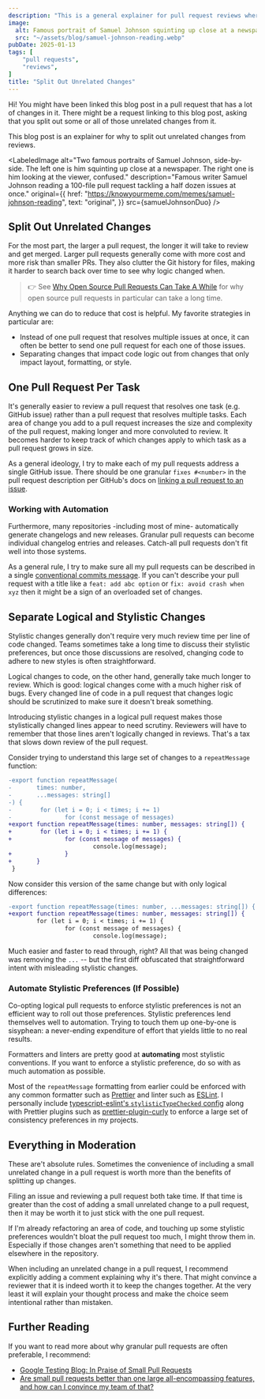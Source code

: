 ```yaml
---
description: "This is a general explainer for pull request reviews where I think unrelated changes should be split into a separate PR."
image:
  alt: Famous portrait of Samuel Johnson squinting up close at a newspaper
  src: "~/assets/blog/samuel-johnson-reading.webp"
pubDate: 2025-01-13
tags: [
	"pull requests",
	"reviews",
]
title: "Split Out Unrelated Changes"
---
```



Hi!
You might have been linked this blog post in a pull request that has a lot of changes in it.
There might be a request linking to this blog post, asking that you split out some or all of those unrelated changes from it.

This blog post is an explainer for why to split out unrelated changes from reviews.

<LabeledImage
	alt="Two famous portraits of Samuel Johnson, side-by-side. The left one is him squinting up close at a newspaper. The right one is him looking at the viewer, confused."
	description="Famous writer Samuel Johnson reading a 100-file pull request tackling a half dozen issues at once."
	original={{
		href: "https://knowyourmeme.com/memes/samuel-johnson-reading",
		text: "original",
	}}
	src={samuelJohnsonDuo}
/>

## Split Out Unrelated Changes

For the most part, the larger a pull request, the longer it will take to review and get merged.
Larger pull requests generally come with more cost and more risk than smaller PRs.
They also clutter the Git history for files, making it harder to search back over time to see why logic changed when.

> 👉 See [Why Open Source Pull Requests Can Take A While](https://www.joshuakgoldberg.com/blog/open-source-pull-request-timing) for why open source pull requests in particular can take a long time.

Anything we can do to reduce that cost is helpful.
My favorite strategies in particular are:

- Instead of one pull request that resolves multiple issues at once, it can often be better to send one pull request for each one of those issues.
- Separating changes that impact code logic out from changes that only impact layout, formatting, or style.

## One Pull Request Per Task

It's generally easier to review a pull request that resolves one task (e.g. GitHub issue) rather than a pull request that resolves multiple tasks.
Each area of change you add to a pull request increases the size and complexity of the pull request, making longer and more convoluted to review.
It becomes harder to keep track of which changes apply to which task as a pull request grows in size.

As a general ideology, I try to make each of my pull requests address a single GitHub issue.
There should be one granular `fixes #<number>` in the pull request description per GitHub's docs on [linking a pull request to an issue](https://docs.github.com/en/issues/tracking-your-work-with-issues/using-issues/linking-a-pull-request-to-an-issue).

### Working with Automation

Furthermore, many repositories -including most of mine- automatically generate changelogs and new releases.
Granular pull requests can become individual changelog entries and releases.
Catch-all pull requests don't fit well into those systems.

As a general rule, I try to make sure all my pull requests can be described in a single [conventional commits message](https://www.conventionalcommits.org/en/v1.0.0).
If you can't describe your pull request with a title like a `feat: add abc option` or `fix: avoid crash when xyz` then it might be a sign of an overloaded set of changes.

## Separate Logical and Stylistic Changes

Stylistic changes generally don't require very much review time per line of code changed.
Teams sometimes take a long time to discuss their stylistic preferences, but once those discussions are resolved, changing code to adhere to new styles is often straightforward.

Logical changes to code, on the other hand, generally take much longer to review.
Which is good: logical changes come with a much higher risk of bugs.
Every changed line of code in a pull request that changes logic should be scrutinized to make sure it doesn't break something.

Introducing stylistic changes in a logical pull request makes those stylistically changed lines appear to need scrutiny.
Reviewers will have to remember that those lines aren't logically changed in reviews.
That's a tax that slows down review of the pull request.

Consider trying to understand this large set of changes to a `repeatMessage` function:

```diff
-export function repeatMessage(
-       times: number,
-       ...messages: string[]
-) {
-        for (let i = 0; i < times; i += 1)
-               for (const message of messages)
+export function repeatMessage(times: number, messages: string[]) {
+        for (let i = 0; i < times; i += 1) {
+               for (const message of messages) {
                        console.log(message);
+               }
+       }
 }
```

Now consider this version of the same change but with only logical differences:

```diff
-export function repeatMessage(times: number, ...messages: string[]) {
+export function repeatMessage(times: number, messages: string[]) {
        for (let i = 0; i < times; i += 1) {
                for (const message of messages) {
                        console.log(message);
```

Much easier and faster to read through, right?
All that was being changed was removing the `...` -- but the first diff obfuscated that straightforward intent with misleading stylistic changes.

### Automate Stylistic Preferences (If Possible)

Co-opting logical pull requests to enforce stylistic preferences is not an efficient way to roll out those preferences.
Stylistic preferences lend themselves well to automation.
Trying to touch them up one-by-one is sisyphean: a never-ending expenditure of effort that yields little to no real results.

Formatters and linters are pretty good at **automating** most stylistic conventions.
If you want to enforce a stylistic preference, do so with as much automation as possible.

Most of the `repeatMessage` formatting from earlier could be enforced with any common formatter such as [Prettier](https://prettier.io) and linter such as [ESLint](https://eslint.org).
I personally include [typescript-eslint's `stylisticTypeChecked` config](https://typescript-eslint.io/users/configs#stylistic-type-checked) along with Prettier plugins such as [prettier-plugin-curly](https://github.com/JoshuaKGoldberg/prettier-plugin-curly) to enforce a large set of consistency preferences in my projects.

## Everything in Moderation

These are't absolute rules.
Sometimes the convenience of including a small unrelated change in a pull request is worth more than the benefits of splitting up changes.

Filing an issue and reviewing a pull request both take time.
If that time is greater than the cost of adding a small unrelated change to a pull request, then it may be worth it to just stick with the one pull request.

If I'm already refactoring an area of code, and touching up some stylistic preferences wouldn't bloat the pull request too much, I might throw them in.
Especially if those changes aren't something that need to be applied elsewhere in the repository.

When including an unrelated change in a pull request, I recommend explicitly adding a comment explaining why it's there.
That might convince a reviewer that it is indeed worth it to keep the changes together.
At the very least it will explain your thought process and make the choice seem intentional rather than mistaken.

## Further Reading

If you want to read more about why granular pull requests are often preferable, I recommend:

- [Google Testing Blog: In Praise of Small Pull Requests](https://testing.googleblog.com/2024/07/in-praise-of-small-pull-requests.html)
- [Are small pull requests better than one large all-encompassing features, and how can I convince my team of that?](https://softwareengineering.stackexchange.com/questions/425665/are-small-pull-requests-better-than-one-large-all-encompasing-features-and-how)
